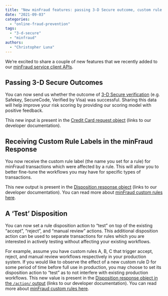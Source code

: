 ```yaml
---
title: "New minFraud features: passing 3-D Secure outcome, custom rule label in minFraud response, “test” disposition for custom rules"
date: "2021-09-03"
categories:
  - "online-fraud-prevention"
tags:
  - "3-d-secure"
  - "minfraud"
authors:
  - "Christopher Luna"
---
```


We’re excited to share a couple of new features that we recently added to our
[minFraud service client
APIs](https://dev.maxmind.com/minfraud/api-documentation?lang=en#api-clients).

## Passing 3-D Secure Outcomes

You can now send us whether the outcome of [3-D Secure
verification](https://en.wikipedia.org/wiki/3-D_Secure) (e.g. Safekey,
SecureCode, Verified by Visa) was successful. Sharing this data will help
improve your risk scoring by providing our scoring model with positive feedback.

This new input is present in the [Credit Card request
object](https://dev.maxmind.com/minfraud/api-documentation/requests?lang=en#schema--request--credit-card__was_3d_secure_successful)
(links to our developer documentation).

## Receiving Custom Rule Labels in the minFraud Response

You now receive the custom rule label (the name you set for a rule) for minFraud
transactions which were affected by a rule. This will allow you to better
fine-tune the workflows you may have for specific types of transactions.

This new output is present in the [Disposition response
object](https://dev.maxmind.com/minfraud/api-documentation/responses?lang=en#schema--response--disposition__rule_label)
(links to our developer documentation). You can read more about [minFraud custom
rules
here](https://support.maxmind.com/hc/en-us/articles/4408801942811-Use-Custom-Rules-and-Dispositions).

## A ‘Test’ Disposition

You can now set a rule disposition action to “test” on top of the existing
“accept”, “reject”, and “manual review” actions. This additional disposition
action can be used to separate transactions for rules which you are interested
in actively testing without affecting your existing workflows.

For example, assume you have custom rules A, B, C that trigger accept, reject,
and manual review workflows respectively in your production system. If you would
like to observe the effect of a new custom rule D for some period of time before
full use in production, you may choose to set its disposition action to “test”
as to not interfere with existing production workflows. This new value is
present in the [Disposition response object in the `/action/`
output](https://dev.maxmind.com/minfraud/api-documentation/responses?lang=en#schema--response--disposition__action)
(links to our developer documentation). You can read more about [minFraud custom
rules
here](https://support.maxmind.com/hc/en-us/articles/4408801942811-Use-Custom-Rules-and-Dispositions).
